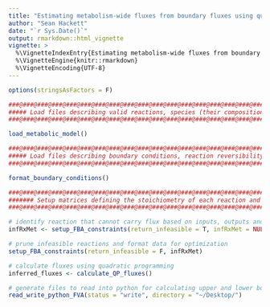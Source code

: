 ```yaml
---
title: "Estimating metabolism-wide fluxes from boundary fluxes using quadratic programming"
author: "Sean Hackett"
date: "`r Sys.Date()`"
output: rmarkdown::html_vignette
vignette: >
  %\VignetteIndexEntry{Estimating metabolism-wide fluxes from boundary fluxes using quadratic programming}
  %\VignetteEngine{knitr::rmarkdown}
  %\VignetteEncoding{UTF-8}
---
```


```r
options(stringsAsFactors = F)

###@###@###@###@###@###@###@###@###@###@###@###@###@###@###@###@###@###@###@###@###@###@###@###@###@###@###@###@###@###@###@###@###@###@###@###@
##### Load files describing valid reactions, species (their composition) both from the core SBML model and supplemented manual annotations #####
###@###@###@###@###@###@###@###@###@###@###@###@###@###@###@###@###@###@###@###@###@###@###@###@###@###@###@###@###@###@###@###@###@###@###@###@

load_metabolic_model()

###@###@###@###@###@###@###@###@###@###@###@###@###@###@###@###@###@###@###@###@###@###@###@##
##### Load files describing boundary conditions, reaction reversibility and auxotrophies #####
###@###@###@###@###@###@###@###@###@###@###@###@###@###@###@###@###@###@###@###@###@###@###@##

format_boundary_conditions()

###@###@###@###@###@###@###@###@###@###@###@###@###@###@###@###@###@###@###@###@###@###@###@###@###@###@###@###@
####### Setup matrices defining the stoichiometry of each reaction and how reactions will be constrained #######
###@###@###@###@###@###@###@###@###@###@###@###@###@###@###@###@###@###@###@###@###@###@###@###@###@###@###@###@

# identify reaction that cannot carry flux based on inputs, outputs and directionality
infRxMet <- setup_FBA_constraints(return_infeasible = T, infRxMet = NULL)

# prune infeasible reactions and format data for optimization
setup_FBA_constraints(return_infeasible = F, infRxMet)

# calculate fluxes using quadratic programming
inferred_fluxes <- calculate_QP_fluxes()

# generate files to read into python for calculating upper and lower bounds on flux using FVA
read_write_python_FVA(status = "write", directory = "~/Desktop/")

```
